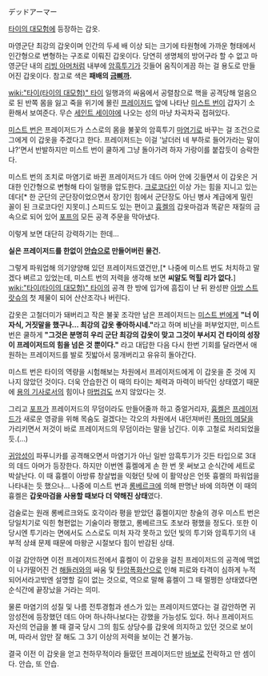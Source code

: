 デッドアーマー

[[타이의 대모험]]에 등장하는 갑옷.

마영군단 최강의 갑옷이며 인간의 두세 배 이상 되는 크기에 타원형에 가까운 형태에서 인간형으로 변형하는 구조로 이뤄진 갑옷이다. 당연히 생명체의 방어구라 할 수 없고 마영군단 내의 [[리빙 아머]]처럼 내부에 [[암흑투기]]가 깃들어 움직이게끔 하는 걸 용도로 만들어진 갑옷이다. 참고로 색은 '''패배의 [[금삐까]].''' 

[[wiki:"타이(타이의 대모험)" 타이]] 일행과의 싸움에서 공렬참으로 핵을 공격당해 얼음으로 된 반쪽 몸을 잃고 죽을 위기에 몰린 [[프레이저드]] 앞에 나타난 [[미스트 번]]이 갑자기 소환해서 보여준다. 무슨 [[세인트 세이야]]에 나오는 성의 마냥 차곡차곡 접혀있다.

[[미스트 번]]은 프레이저드가 스스로의 몸을 불꽃의 암흑투기 [[마염기]]로 바꾸는 걸 조건으로 그에게 이 갑옷을 주겠다고 한다. 프레이저드는 이걸 '날더러 네 부하로 들어가라는 말이냐?'면서 반발하지만 미스트 번이 쿨하게 그냥 돌아가려 하자 가랑이를 붙잡듯이 승락한다.

미스트 번의 조치로 마염기로 바뀐 프레이저드가 데드 아머 안에 깃들면서 이 갑옷은 거대한 인간형으로 변형해 타이 일행을 압도한다. [[크로코다인]] 이상 가는 힘을 지니고 있는 데다[* 한 군단의 군단장이었으면서 장기인 힘에서 군단장도 아닌 병사 계급에게 밀린 꼴이 된 크로코다인 지못미.] 스피드도 있는 편이고 [[흉켈]]의 갑옷마검과 똑같은 재질의 금속으로 되어 있어 [[포프]]의 모든 공격 주문을 막아냈다.

이렇게 보면 대단히 강력하기는 한데...

'''실은 프레이저드를 한없이 [[안습]]으로 만들어버린 물건.''' 

그렇게 파워업해 의기양양해 있던 프레이저드였건만,[* 나중에 미스트 번도 처치하고 말겠다 벼르고 있었는데, 미스트 번의 저력을 생각해 보면 '''씨알도 먹힐 리가 없다.''']  [[wiki:"타이(타이의 대모험)" 타이]]의 공격 한 방에 입가에 흠집이 난 뒤 완성판 [[아방 스트랏슈]]의 첫 제물이 되어 산산조각나 버린다.

갑옷은 고철더미가 돼버리고 작은 불꽃 조각만 남은 프레이저드는 [[미스트 번]]에게 '''"너 이자식, 거짓말을 했구나... 최강의 갑옷 좋아하시네."'''라고 하며 비난을 퍼부었지만, 미스트번은 쿨하게 '''"그것은 분명히 우리 군단 최강의 갑옷이 맞고 그것이 부서지 건 타이의 성장이 프레이저드의 힘을 넘은 것 뿐이다."''' 라고 대답한 다음 다시 한번 기회를 달라면서 애원하는 프레이저드를 발로 짓밟아서 뭉개버리고 유유히 돌아간다.

미스트 번은 타이의 역량을 시험해보는 차원에서 프레이저드에게 이 갑옷을 준 것에 지나지 않았던 것이다. 더욱 안습한건 이 때의 타이는 체력과 마력이 바닥인 상태였기 때문에 [[용의 기사]]로서의 힘이나 [[마법검]]도 쓰지 않았다는 것.

그리고 [[포프]]가 프레이저드의 무덤이라도 만들어줄까 하고 중얼거리자, [[흉켈]]은 [[프레이저드]]가 새로운 영광을 위해 목숨도 걸겠다는 각오의 차원에서 내던져버린 [[폭마의 메달]]을 가리키면서 저것이 바로 프레이저드의 무덤이라는 말을 남긴다. 이후 고철로 처리되었을듯.(...)

[[귀암성]]이 파푸니카를 공격해오면서 마염기가 아닌 일반 암흑투기가 깃든 타입으로 3대의 데드 아머가 등장한다. 하지만 이번엔 흉켈에게 손 한 번 못 써보고 순식간에 세트로 박살난다. 이 때 흉켈이 아방류 창살법을 익혔던 탓에 이 활약상은 언뜻 흉켈의 파워업을 나타내는 듯 했으나... 나중에 미스트 번과 [[롱베르크]]에 의해 판명난 바에 의하면 이 때의 흉켈은 '''갑옷마검을 사용할 때보다 더 약해진 상태'''였다.

검술로는 원래 롱베르크와도 호각이라 평을 받았던 흉켈이지만 창술의 경우 미스트 번은 당일치기로 익힌 형편없는 기술이라 평했고, 롱베르크도 초보라 평했을 정도다. 또한 이 당시엔 투기라는 면에서도 스스로도 미처 자각 못하고 있던 빛의 투기와 암흑투기의 내부적 상쇄 문제 때문에 마왕군 시절보다 힘이 반감된 상태.

이걸 감안하면 이전 프레이저드전에서 흉켈이 이 갑옷을 걸친 프레이저드의 공격에 맥없이 나가떨어진 건 [[해들러]]와의 싸움 및 [[탄암폭화산]]으로 인해 피로와 타격이 심하게 누적되어서라고밖엔 설명할 길이 없는 것으로, 역으로 말해 흉켈이 그 때 멀쩡한 상태였다면 순식간에 끝장났을 거라는 의미.

물론 마염기의 성질 및 나름 전투경험과 센스가 있는 프레이저드였다는 걸 감안하면 귀암성전에 등장했던 데드 아머 하나하나보다는 강했을 가능성도 있다. 허나 프레이저드 자신의 언급을 볼 때 결국 당시 그의 힘도 상당수를 갑옷에 의지하고 있던 것으로 보이며, 따라서 암만 잘 해도 그 3기 이상의 저력을 보이는 건 불가능.

결국 이전 이 갑옷을 얻고 천하무적이라 들떴던 프레이저드만 [[바보]]로 전락하고 만 셈이다. 안습, 또 안습.
